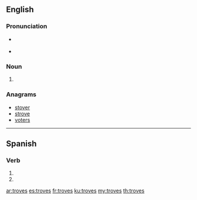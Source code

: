 {{also|trovés}}
==English==

===Pronunciation===
* {{a|RP}} {{IPA|/tɹəʊvz/|lang=en}}
* {{a|GenAm}} {{IPA|/tɹoʊvz/|lang=en}}

===Noun===
{{head|en|noun plural form}}

# {{plural of|trove|lang=en}}

===Anagrams===
* [[stover#English|stover]]
* [[strove#English|strove]]
* [[voters#English|voters]]

----

==Spanish==

===Verb===
{{head|es|verb form}}

# {{es-verb form of|ending=ar|mood=subjunctive|tense=present|pers=2|formal=no|number=singular|trovar}}
# {{es-verb form of|ending=ar|mood=imperative|sense=negative|pers=2|formal=no|number=singular|trovar}}

[[ar:troves]]
[[es:troves]]
[[fr:troves]]
[[ku:troves]]
[[my:troves]]
[[th:troves]]